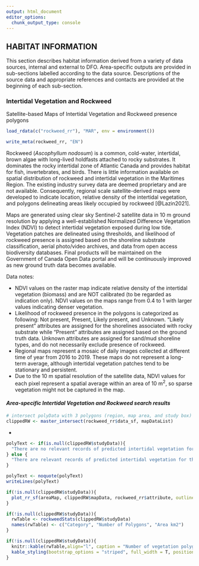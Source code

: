 ```yaml
---
output: html_document
editor_options: 
  chunk_output_type: console
---
```

## **HABITAT INFORMATION**

This section describes habitat information derived from a variety of data sources, internal and external to DFO. Area-specific outputs are provided in sub-sections labelled according to the data source. Descriptions of the source data and appropriate references and contacts are provided at the beginning of each sub-section.

### **Intertidal Vegetation and Rockweed**

Satellite-based Maps of Intertidal Vegetation and Rockweed presence polygons 

```r
load_rdata(c("rockweed_rr"), "MAR", env = environment())
```

```r
write_meta(rockweed_rr, "EN")
```

Rockweed (_Ascophyllum nodosum_) is a common, cold-water, intertidal, brown algae with long-lived holdfasts attached to rocky substrates. It dominates the rocky intertidal zone of Atlantic Canada and provides habitat for fish, invertebrates, and birds. There is little information available on spatial distribution of rockweed and intertidal vegetation in the Maritimes Region. The existing industry survey data are deemed proprietary and are not available. Consequently, regional scale satellite-derived maps were developed to indicate location, relative density of the intertidal vegetation, and polygons delineating areas likely occupied by rockweed [@Lazin2021].

Maps are generated using clear sky Sentinel-2 satellite data in 10 m ground resolution by applying a well-established Normalized Difference Vegetation Index (NDVI) to detect intertidal vegetation exposed during low tide. Vegetation patches are delineated using thresholds, and likelihood of rockweed presence is assigned based on the shoreline substrate classification, aerial photo/video archives, and data from open access biodiversity databases. Final products will be maintained on the Government of Canada Open Data portal and will be continuously improved as new ground truth data becomes available. 

Data notes:

- NDVI values on the raster map indicate relative density of the intertidal vegetation (biomass) and are NOT calibrated (to be regarded as indication only). NDVI values on the maps range from 0.4 to 1 with larger values indicating denser vegetation.
- Likelihood of rockweed presence in the polygons is categorized as following: Not present, Present, Likely present, and Unknown. “Likely present” attributes are assigned for the shorelines associated with rocky substrate while “Present” attributes are assigned based on the ground truth data. Unknown attributes are assigned for sand/mud shoreline types, and do not necessarily exclude presence of rockweed.
- Regional maps represent a mosaic of daily images collected at different time of year from 2016 to 2019. These maps do not represent a long-term average, although intertidal vegetation patches tend to be stationary and persistent.
- Due to the 10 m spatial resolution of the satellite data, NDVI values for each pixel represent a spatial average within an area of 10 m^2^, so sparse vegetation might not be captured in the map.

#### ***Area-specific Intertidal Vegetation and Rockweed search results***  

```r
# intersect polyData with 3 polygons (region, map area, and study box)
clippedRW <- master_intersect(rockweed_rr$data_sf, mapDataList)
```
*
```r
polyText <- if(is.null(clippedRW$studyData)){
  "There are no relevant records of predicted intertidal vegetation for this search area."
} else {
  "There are relevant records of predicted intertidal vegetation for this search area."
}

polyText <- noquote(polyText)
writeLines(polyText)
```

```r
if(!is.null(clippedRW$studyData)){
  plot_rr_sf(areaMap, clippedRW$mapData, rockweed_rr$attribute, outlines = FALSE, legendName="Rockweed")
}
```

```r
if(!is.null(clippedRW$studyData)){
  rwTable <- rockweedStats(clippedRW$studyData)
  names(rwTable) <- c("Category", "Number of Polygons", "Area km2")
}
```

```r
if(!is.null(clippedRW$studyData)){
  knitr::kable(rwTable,align="l", caption = "Number of vegetation polygons and surface area occupied by each category for the study area. Total intertidal vegetations is a sum of all categories.", booktabs = T, escape = F, linesep = "") %>%
  kable_styling(bootstrap_options = "striped", full_width = T, position = "left")
} 
```
